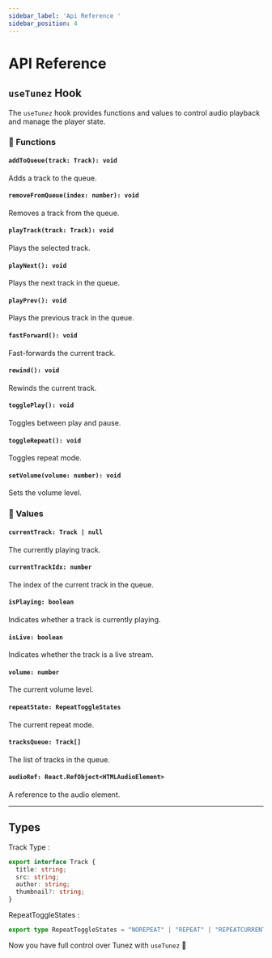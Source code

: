 ```yaml
---
sidebar_label: 'Api Reference '
sidebar_position: 4
---
```


# API Reference

## `useTunez` Hook

The `useTunez` hook provides functions and values to control audio playback and manage the player state.

### 📌 Functions

#### `addToQueue(track: Track): void`
Adds a track to the queue.

#### `removeFromQueue(index: number): void`
Removes a track from the queue.

#### `playTrack(track: Track): void`
Plays the selected track.

#### `playNext(): void`
Plays the next track in the queue.

#### `playPrev(): void`
Plays the previous track in the queue.

#### `fastForward(): void`
Fast-forwards the current track.

#### `rewind(): void`
Rewinds the current track.

#### `togglePlay(): void`
Toggles between play and pause.

#### `toggleRepeat(): void`
Toggles repeat mode.

#### `setVolume(volume: number): void`
Sets the volume level.

### 📌 Values

#### `currentTrack: Track | null`
The currently playing track.

#### `currentTrackIdx: number`
The index of the current track in the queue.

#### `isPlaying: boolean`
Indicates whether a track is currently playing.

#### `isLive: boolean`
Indicates whether the track is a live stream.

#### `volume: number`
The current volume level.

#### `repeatState: RepeatToggleStates`
The current repeat mode.

#### `tracksQueue: Track[]`
The list of tracks in the queue.

#### `audioRef: React.RefObject<HTMLAudioElement>`
A reference to the audio element.

---

##  Types

Track Type :

```ts
export interface Track {
  title: string;
  src: string;
  author: string;
  thumbnail?: string;
}
```

RepeatToggleStates : 
```ts
export type RepeatToggleStates = "NOREPEAT" | "REPEAT" | "REPEATCURRENT"
```

Now you have full control over Tunez with `useTunez` 🚀
